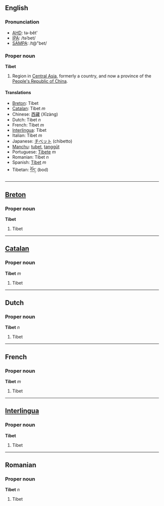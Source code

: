 ==English==
===Pronunciation===
*[[w:AHD|AHD]]: tə-bĕt'
*[[w:IPA|IPA]]: /təˈbet/
*[[w:SAMPA|SAMPA]]: /t@"bet/

===Proper noun===
'''Tibet'''

#Region in [[Central Asia]], formerly a country, and now a province of the [[People's Republic of China]].

====Translations====
*[[Breton]]: Tibet
*[[Catalan]]: Tibet ''m''
*Chinese: [[西藏]] (Xīzàng)
*Dutch: Tibet ''n''
*French: Tibet ''m''
*[[Interlingua]]: Tibet
*Italian: Tibet ''m''
*Japanese: [[チベット]] (chibetto)
*[[Manchu]]: [[tubet]], [[tanggūt]]
*Portuguese: [[Tibete]] ''m''
*Romanian: Tibet ''n''
*Spanish: [[Tíbet]] ''m''
*Tibetan: [[བོད་]] (bod)

----

==[[Breton]]==
===Proper noun===
'''Tibet'''

# Tibet

----

==[[Catalan]]==
===Proper noun===
'''Tibet''' ''m''

# Tibet

----

==Dutch==
===Proper noun===
'''Tibet''' ''n''

# Tibet

----

==French==
===Proper noun===
'''Tibet''' ''m''

# Tibet

----

==[[Interlingua]]==
===Proper noun===
'''Tibet'''

# Tibet

----

==Romanian==
===Proper noun===
'''Tibet''' ''n''

# Tibet